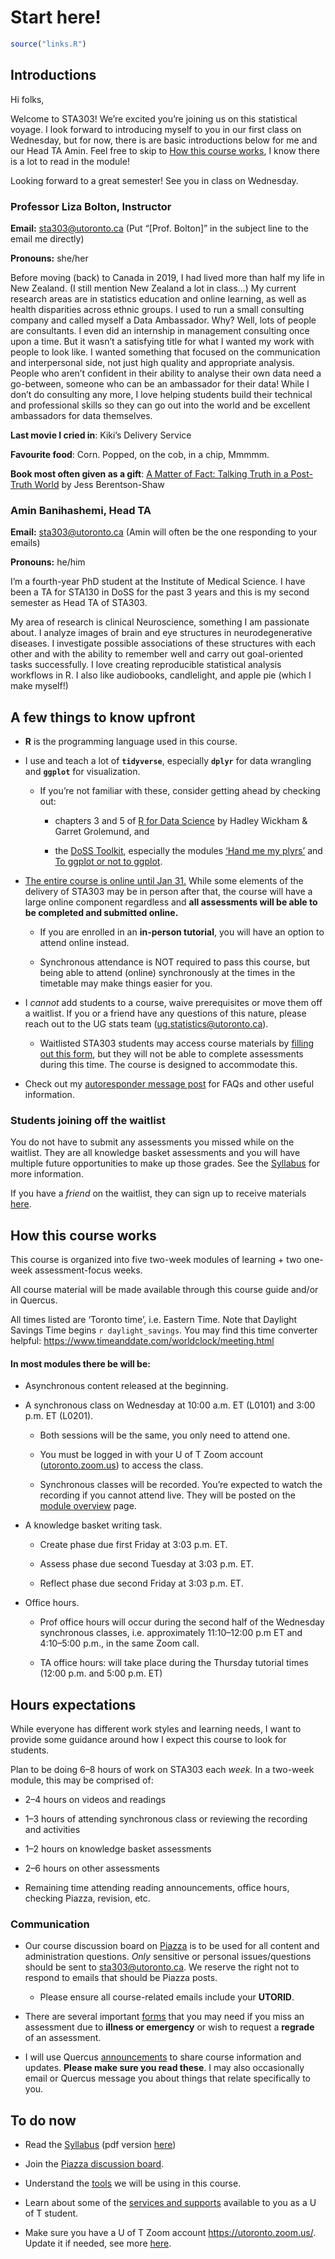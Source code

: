 # Start here!

```r
source("links.R")
```

## Introductions

Hi folks,

Welcome to STA303! We're excited you're joining us on this statistical voyage. I look forward to introducing myself to you in our first class on Wednesday, but for now, there is are basic introductions below for me and our Head TA Amin. Feel free to skip to [How this course works](#howthiscourseworks), I know there is a lot to read in the module!

Looking forward to a great semester! See you in class on Wednesday.

### Professor Liza Bolton, Instructor

**Email:** [sta303\@utoronto.ca](mailto:sta303@utoronto.ca) (Put "[Prof. Bolton]" in the subject line to the email me directly)

**Pronouns:** she/her

Before moving (back) to Canada in 2019, I had lived more than half my life in New Zealand. (I still mention New Zealand a lot in class...) My current research areas are in statistics education and online learning, as well as health disparities across ethnic groups. I used to run a small consulting company and called myself a Data Ambassador. Why? Well, lots of people are consultants. I even did an internship in management consulting once upon a time. But it wasn't a satisfying title for what I wanted my work with people to look like. I wanted something that focused on the communication and interpersonal side, not just high quality and appropriate analysis. People who aren't confident in their ability to analyse their own data need a go-between, someone who can be an ambassador for their data! While I don't do consulting any more, I love helping students build their technical and professional skills so they can go out into the world and be excellent ambassadors for data themselves.

**Last movie I cried in**: Kiki's Delivery Service

**Favourite food**: Corn. Popped, on the cob, in a chip, Mmmmm.

**Book most often given as a gift**: [A Matter of Fact: Talking Truth in a Post-Truth World](https://www.goodreads.com/book/show/41123067-a-matter-of-fact) by Jess Berentson-Shaw

### Amin Banihashemi, Head TA

**Email:** [sta303\@utoronto.ca](mailto:sta303@utoronto.ca) (Amin will often be the one responding to your emails)

**Pronouns:** he/him

I'm a fourth-year PhD student at the Institute of Medical Science. I have been a TA for STA130 in DoSS for the past 3 years and this is my second semester as Head TA of STA303.

My area of research is clinical Neuroscience, something I am passionate about. I analyze images of brain and eye structures in neurodegenerative diseases. I investigate possible associations of these structures with each other and with the ability to remember well and carry out goal-oriented tasks successfully. I love creating reproducible statistical analysis workflows in R. I also like audiobooks, candlelight, and apple pie (which I make myself!)

## A few things to know upfront

-   **R** is the programming language used in this course.

-   I use and teach a lot of **`tidyverse`**, especially **`dplyr`** for data wrangling and **`ggplot`** for visualization.

    -   If you're not familiar with these, consider getting ahead by checking out:

        -   chapters 3 and 5 of [R for Data Science](https://r4ds.had.co.nz/) by Hadley Wickham & Garret Grolemund, and

        -   the [DoSS Toolkit](https://dosstoolkit.com/), especially the modules ['Hand me my plyrs'](https://dosstoolkit.com/#hand-me-my-plyrs) and [To ggplot or not to ggplot](https://dosstoolkit.com/#to-ggplot-or-not-to-ggplot).

-   [The entire course is online until Jan 31.](https://www.utoronto.ca/utogether/covid-19-planning-update) While some elements of the delivery of STA303 may be in person after that, the course will have a large online component regardless and **all assessments will be able to be completed and submitted online.**

    -   If you are enrolled in an **in-person tutorial**, you will have an option to attend online instead.

    -   Synchronous attendance is NOT required to pass this course, but being able to attend (online) synchronously at the times in the timetable may make things easier for you.

-   I *cannot* add students to a course, waive prerequisites or move them off a waitlist. If you or a friend have any questions of this nature, please reach out to the UG stats team ([ug.statistics\@utoronto.ca](mailto:ug.statistics@utoronto.ca)).

    -   Waitlisted STA303 students may access course materials by [filling out this form](https://forms.office.com/r/sKWPFFE2Cd), but they will not be able to complete assessments during this time. The course is designed to accommodate this.

-   Check out my [autoresponder message post](https://www.lizabolton.com/autoresponder.html) for FAQs and other useful information.

### Students joining off the waitlist

You do not have to submit any assessments you missed while on the waitlist. They are all knowledge basket assessments and you will have multiple future opportunities to make up those grades. See the [Syllabus](#syllabus) for more information.

If you have a *friend* on the waitlist, they can sign up to receive materials [here](https://forms.office.com/r/sKWPFFE2Cd).

## How this course works {#howthiscourseworks}

This course is organized into five two-week modules of learning + two one-week assessment-focus weeks.

All course material will be made available through this course guide and/or in Quercus.

All times listed are 'Toronto time', i.e. Eastern Time. Note that Daylight Savings Time begins `r daylight_savings`. You may find this time converter helpful: <https://www.timeanddate.com/worldclock/meeting.html>

#### **In most modules there be will be:**

-   Asynchronous content released at the beginning.

-   A synchronous class on Wednesday at 10:00 a.m. ET (L0101) and 3:00 p.m. ET (L0201).

    -   Both sessions will be the same, you only need to attend one.

    -   You must be logged in with your U of T Zoom account ([utoronto.zoom.us](https://utoronto.zoom.us)) to access the class.

    -   Synchronous classes will be recorded. You're expected to watch the recording if you cannot attend live. They will be posted on the [module overview](`r course_overview`) page.

-   A knowledge basket writing task.

    -   Create phase due first Friday at 3:03 p.m. ET.

    -    Assess phase due second Tuesday at 3:03 p.m. ET.

    -   Reflect phase due second Friday at 3:03 p.m. ET.

-   Office hours.

    -   Prof office hours will occur during the second half of the Wednesday synchronous classes, i.e. approximately 11:10--12:00 p.m ET and 4:10--5:00 p.m., in the same Zoom call.

    -   TA office hours: will take place during the Thursday tutorial times (12:00 p.m. and 5:00 p.m. ET)

## Hours expectations

While everyone has different work styles and learning needs, I want to provide some guidance around how I expect this course to look for students.

Plan to be doing 6--8 hours of work on STA303 each *week.* In a two-week module, this may be comprised of:

-   2--4 hours on videos and readings

-   1--3 hours of attending synchronous class or reviewing the recording and activities

-   1--2 hours on knowledge basket assessments

-   2--6 hours on other assessments

-   Remaining time attending reading announcements, office hours, checking Piazza, revision, etc.

### Communication

-   Our course discussion board on [Piazza](`r piazza`) is to be used for all content and administration questions. *Only* sensitive or personal issues/questions should be sent to [sta303\@utoronto.ca](mailto:sta303@utoronto.ca). We reserve the right not to respond to emails that should be Piazza posts.

    -   Please ensure all course-related emails include your **UTORID**. 

-   There are several important [forms](#forms) that you may need if you miss an assessment due to **illness or emergency** or wish to request a **regrade** of an assessment.

-   I will use Quercus [announcements](`r announcements`) to share course information and updates. **Please make sure you read these**. I may also occasionally email or Quercus message you about things that relate specifically to you.

## To do now

-   Read the [Syllabus](#syllabus) (pdf version [here](`r syllabus_pdf`))

-   Join the [Piazza discussion board](`r piazza`).

-   Understand the [tools](#course-tools-overview) we will be using in this course.

-   Learn about some of the [services and supports](#student-support-services-and-resources) available to you as a U of T student.

-   Make sure you have a U of T Zoom account <https://utoronto.zoom.us/>. Update it if needed, see more [here](#zoom-zoom-zoom-zoom).

